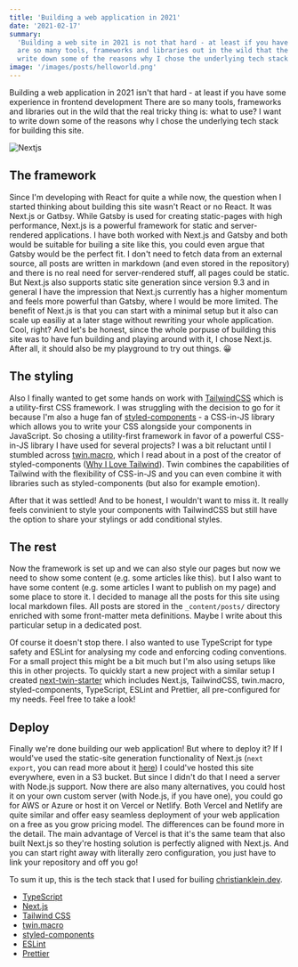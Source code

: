 ```yaml
---
title: 'Building a web application in 2021'
date: '2021-02-17'
summary:
  'Building a web site in 2021 is not that hard - at least if you have some experience in frontend development. There
  are so many tools, frameworks and libraries out in the wild that the real tricky thing is: what to use? I want to
  write down some of the reasons why I chose the underlying tech stack for building this site.'
image: '/images/posts/helloworld.png'
---
```


Building a web application in 2021 isn't that hard - at least if you have some experience in frontend development There
are so many tools, frameworks and libraries out in the wild that the real tricky thing is: what to use? I want to write
down some of the reasons why I chose the underlying tech stack for building this site.

<Image src="/images/posts/helloworld.png" alt="Nextjs" width={902} height={436} priority />

## The framework

Since I'm developing with React for quite a while now, the question when I started thinking about building this site
wasn't React or no React. It was Next.js or Gatbsy. While Gatsby is used for creating static-pages with high
performance, Next.js is a powerful framework for static and server-rendered applications. I have both worked with
Next.js and Gatsby and both would be suitable for builing a site like this, you could even argue that Gatsby would be
the perfect fit. I don't need to fetch data from an external source, all posts are written in markdown (and even stored
in the repository) and there is no real need for server-rendered stuff, all pages could be static. But Next.js also
supports static site generation since version 9.3 and in general I have the impression that Next.js currently has a
higher momentum and feels more powerful than Gatsby, where I would be more limited. The benefit of Next.js is that you
can start with a minimal setup but it also can scale up easiliy at a later stage without rewriting your whole
application. Cool, right? And let's be honest, since the whole porpuse of building this site was to have fun building
and playing around with it, I chose Next.js. After all, it should also be my playground to try out things. 😀

## The styling

Also I finally wanted to get some hands on work with [TailwindCSS](https://tailwindcss.com/) which is a utility-first
CSS framework. I was struggling with the decision to go for it because I'm also a huge fan of
[styled-components](https://styled-components.com/) - a CSS-in-JS library which allows you to write your CSS alongside
your components in JavaScript. So chosing a utility-first framework in favor of a powerful CSS-in-JS library I have used
for several projects? I was a bit reluctant until I stumbled across
[twin.macro](https://github.com/ben-rogerson/twin.macro), which I read about in a post of the creator of
styled-components ([Why I Love Tailwind](https://mxstbr.com/thoughts/tailwind/)). Twin combines the capabilities of
Tailwind with the flexibility of CSS-in-JS and you can even combine it with libraries such as styled-components (but
also for example emotion).

After that it was settled! And to be honest, I wouldn't want to miss it. It really feels convinient to style your
components with TailwindCSS but still have the option to share your stylings or add conditional styles.

## The rest

Now the framework is set up and we can also style our pages but now we need to show some content (e.g. some articles
like this). but I also want to have some content (e.g. some articles I want to publish on my page) and some place to
store it. I decided to manage all the posts for this site using local markdown files. All posts are stored in the
`_content/posts/` directory enriched with some front-matter meta definitions. Maybe I write about this particular setup
in a dedicated post.

Of course it doesn't stop there. I also wanted to use TypeScript for type safety and ESLint for analysing my code and
enforcing coding conventions. For a small project this might be a bit much but I'm also using setups like this in other
projects. To quickly start a new project with a similar setup I created
[next-twin-starter](https://github.com/chrstnkl/next-twin-starter) which includes Next.js, TailwindCSS, twin.macro,
styled-components, TypeScript, ESLint and Prettier, all pre-configured for my needs. Feel free to take a look!

## Deploy

Finally we're done building our web application! But where to deploy it? If I would've used the static-site generation
functionality of Next.js (`next export`, you can read more about it
[here](https://nextjs.org/docs/advanced-features/static-html-export)) I could've hosted this site everywhere, even in a
S3 bucket. But since I didn't do that I need a server with Node.js support. Now there are also many alternatives, you
could host it on your own custom server (with Node.js, if you have one), you could go for AWS or Azure or host it on
Vercel or Netlify. Both Vercel and Netlify are quite similar and offer easy seamless deployment of your web application
on a free as you grow pricing model. The differences can be found more in the detail. The main advantage of Vercel is
that it's the same team that also built Next.js so they're hosting solution is perfectly aligned with Next.js. And you
can start right away with literally zero configuration, you just have to link your repository and off you go!

To sum it up, this is the tech stack that I used for builing [christianklein.dev](https://christianklein.dev/).

- [TypeScript](https://www.typescriptlang.org/)
- [Next.js](https://nextjs.org/)
- [Tailwind CSS](https://tailwindcss.com/)
- [twin.macro](https://github.com/ben-rogerson/twin.macro)
- [styled-components](https://styled-components.com/)
- [ESLint](https://eslint.org/)
- [Prettier](https://prettier.io/)
